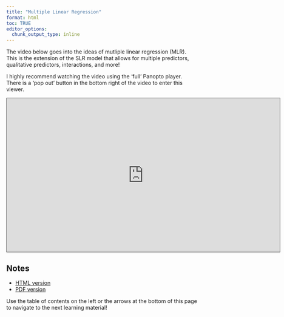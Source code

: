 ```yaml
---
title: "Multiple Linear Regression"
format: html
toc: TRUE
editor_options: 
  chunk_output_type: inline
---
```


The video below goes into the ideas of mutliple linear regression (MLR). This is the extension of the SLR model that allows for multiple predictors, qualitative predictors, interactions, and more!

I highly recommend watching the video using the 'full' Panopto player. There is a 'pop out' button in the bottom right of the video to enter this viewer.

```{=html}
<iframe src="https://ncsu.hosted.panopto.com/Panopto/Pages/Embed.aspx?id=3ce60fca-198e-4ff7-9688-b10a0133e6e9&autoplay=false&offerviewer=true&showtitle=true&showbrand=true&captions=false&interactivity=all" height="405" width="720" style="border: 1px solid #464646;" allowfullscreen allow="autoplay" aria-label="Panopto Embedded Video Player" aria-description="26-Mulitple Linear Regression" ></iframe>
```

## Notes

- <a href = "26-Multiple_Linear_Regression.html" target = "_blank">HTML version</a>
- <a href = "PDFs/26-Multiple_Linear_Regression.pdf" target = "_blank">PDF version</a>

Use the table of contents on the left or the arrows at the bottom of this page to navigate to the next learning material!